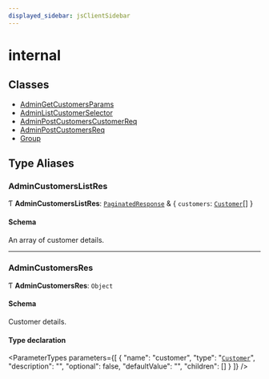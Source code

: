 ```yaml
---
displayed_sidebar: jsClientSidebar
---
```



# internal

## Classes

- [AdminGetCustomersParams](../../internal/classes/admin_customers.internal.AdminGetCustomersParams.mdx)
- [AdminListCustomerSelector](../../internal/classes/admin_customers.internal.AdminListCustomerSelector.mdx)
- [AdminPostCustomersCustomerReq](../../internal/classes/admin_customers.internal.AdminPostCustomersCustomerReq.mdx)
- [AdminPostCustomersReq](../../internal/classes/admin_customers.internal.AdminPostCustomersReq.mdx)
- [Group](../../internal/classes/admin_customers.internal.Group.mdx)

## Type Aliases

### AdminCustomersListRes

Ƭ **AdminCustomersListRes**: [`PaginatedResponse`](../../admin_batch_jobs/modules/admin_batch_jobs.internal.mdx#paginatedresponse) & { `customers`: [`Customer`](../../internal/classes/admin_collections.internal.Customer.mdx)[]  }

#### Schema

An array of customer details.

___

### AdminCustomersRes

Ƭ **AdminCustomersRes**: `Object`

#### Schema

Customer details.

#### Type declaration

<ParameterTypes parameters={[
  {
    "name": "customer",
    "type": "[`Customer`](../../internal/classes/admin_collections.internal.Customer.mdx)",
    "description": "",
    "optional": false,
    "defaultValue": "",
    "children": []
  }
]} />
